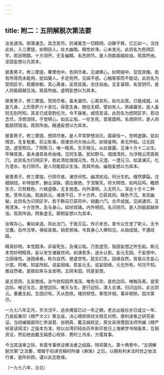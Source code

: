 ```yaml
---
---
---
```

title: 附二：五阴解脱次第法要
---




汝坐道场。销落诸念。其念若尽。则诸离念一切精明。动静不移。忆忘如一。当住此处。入三摩提。如明目人。处大幽暗。精性妙净。心未发光。此则名为色阴区宇。若目明朗。十方洞开。无复幽黯。名色阴尽。是人则能超越劫浊。观其所由。坚固妄想以为其本。

彼善男子。修三摩提。奢摩他中。色阴尽者。见诸佛心。如明镜中。显现其像。若有所得而未能用。犹如魇人。手足宛然。见闻不惑。心触客邪而不能动。此则名为受阴区宇。若魇咎歇。其心离身。反观其面。去住自由。无复留碍。名受阴尽。是人则能超越见浊。观其所由。虚明妄想以为其本。

彼善男子。修三摩提。受阴尽者。虽未漏尽。心离其形。如鸟出笼。已能成就。从是凡身。上历菩萨六十圣位。得意生身。随往无碍。譬如有人。熟寐寱言。是人虽则无别所知。其言已成音韵伦次。令不寐者。咸悟其语。此则名为想阴区宇。若动念尽。浮想消除。于觉明心。如去尘垢。一伦生死。首尾圆照。名想阴尽。是人则能超烦恼浊。观其所由。融通妄想以为其本。

彼善男子。修三摩提。想阴尽者。是人平常梦想消灭。寤寐恒一。觉明虚静。犹如晴空。无复粗重。前尘影事。观诸世间大地山河。如镜鉴明。来无所粘。过无踪迹。虚受照应。了罔陈习。唯一精真。生灭根元。从此披露。见诸十方十二众生。毕殚其类。虽未通其各命由绪。见同生基。犹如野马。熠熠清扰。为浮根尘究竟枢穴。此则名为行阴区宇。若此清扰熠熠元性。性入元澄。一澄元习。如波澜灭。化为澄水。名行阴尽。是人则能超众生浊。观其所由。幽隐妄想以为其本。

彼善男子。修三摩提。行阴尽者。诸世间性。幽清扰动。同分生机。倏然隳裂。沈细纲纽。补特伽罗。酬业深脉。感应悬绝。于涅槃天。将大明悟。如鸡后鸣。瞻顾东方。已有精色。六根虚静。无复驰逸。内外湛明。入无所入。深达十方十二种类。受命元由。观由执元。诸类不召。于十方界。已获其同。精色不沉。发现幽秘。此则名为识阴区宇。若于群召已获同中。销磨六门。合开成就。见闻通邻。互用清净。十方世界。及与身心。如吠琉璃。内外明彻。名识阴尽。是人则能超越命浊。观其所由。罔象虚无。颠倒妄想以为其本。

汝等存心。秉如来道。将此法门。于我灭后。传示末世。普令众生觉了斯义。无令见魔。自作沈孳。保绥哀救。销息邪缘。令其身心入佛知见。从始成就。不遭歧路。

精真妙明。本觉圆净。非留死生。及诸尘垢。乃至虚空。皆因妄想之所生起。斯元本觉妙明精真。妄以发生诸器世间。如演若多。迷头认影。妄元无因。于妄想中。立因缘性。迷因缘者。称为自然。彼虚空性。犹实幻生。因缘自然。皆是众生妄心计度。阿难。知妄所起。说妄因缘。若妄元无。说妄因缘。元无所有。何况不知。推自然者。是故如来与汝发明。五阴本因。同是妄想。

是五受阴。五妄想成。汝今欲知因界浅深。唯色与空。是色边际。唯触及离。是受边际。唯记与忘。是想边际。唯灭与生。是行边际。湛入合湛。归识边际。此五阴元。重叠生起。生因识有。灭从色除。理则顿悟。乘悟并销。事非顿除。因次第尽。


一九七八年正月，岁次戊午，适余掩室已过一年之期，老古出版社亦已成立一年，乃发起重印《楞严大义》第五版，决心增排原经文相互对照，便利读者之研究查证。当经编辑部同仁李淑君、张明真、戴玉娟校定。原文采用慧因法师所编《楞严经易读简注》之版本为准，校以台湾印经处历年影印昔日上海佛学书局版本，互相资证，然后统由戴玉娟悉心校排，费时三月余，方蒇其事。

今当其送审之际，有感专事修证佛法者之歧路，特将第九、第十两卷中。“五阴解脱次第”之法要，增辑于初译完稿时所缀《串珠》之后，以期有利末法时世之依法行者，是所祈顾。谨以此志胜缘。


（一九七八年，台北）